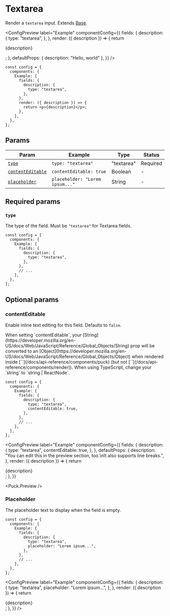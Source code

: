 
# Textarea

Render a `textarea` input. Extends [Base](base).

<ConfigPreview
  label="Example"
  componentConfig={{
    fields: {
      description: {
        type: "textarea",
      },
    },
    render: ({ description }) => {
      return <p>{description}</p>;
    },
    defaultProps: { description: "Hello, world" },
  }}
/>

```tsx {5-7} copy
const config = {
  components: {
    Example: {
      fields: {
        description: {
          type: "textarea",
        },
      },
      render: ({ description }) => {
        return <p>{description}</p>;
      },
    },
  },
};
```

## Params

| Param                                 | Example                         | Type       | Status   |
| ------------------------------------- | ------------------------------- | ---------- | -------- |
| [`type`](#type)                       | `type: "textarea"`              | "textarea" | Required |
| [`contentEditable`](#contentEditable) | `contentEditable: true`         | Boolean    | -        |
| [`placeholder`](#placeholder)         | `placeholder: "Lorem ipsum..."` | String     | -        |

## Required params

### `type`

The type of the field. Must be `"textarea"` for Textarea fields.

```tsx {6} copy
const config = {
  components: {
    Example: {
      fields: {
        description: {
          type: "textarea",
        },
      },
      // ...
    },
  },
};
```

## Optional params

### contentEditable

Enable inline text editing for this field. Defaults to `false`.

<Callout type="warning">
  When setting `contentEditable`, your [String](https://developer.mozilla.org/en-US/docs/Web/JavaScript/Reference/Global_Objects/String) prop will be converted to an [Object](https://developer.mozilla.org/en-US/docs/Web/JavaScript/Reference/Global_Objects/Object) when rendered inside [`<Puck>`](/docs/api-reference/components/puck) (but not [`<Render>`](/docs/api-reference/components/render)). When using TypeScript, change your `string` to  `string | ReactNode`.
</Callout>

```tsx {7} copy
const config = {
  components: {
    Example: {
      fields: {
        description: {
          type: "textarea",
          contentEditable: true,
        },
      },
      // ...
    },
  },
};
```

<ConfigPreview
  label="Example"
  componentConfig={{
    fields: {
      description: {
        type: "textarea",
        contentEditable: true,
      },
    },
    defaultProps: {
      description:
        "You can edit this in the preview section, too.\nIt also supports line breaks.",
    },
    render: ({ description }) => {
      return <div>{description}</div>;
    },
  }}
>
  <Puck.Preview />
</ConfigPreview>

### Placeholder

The placeholder text to display when the field is empty.

```tsx {7} copy
const config = {
  components: {
    Example: {
      fields: {
        description: {
          type: "textarea",
          placeholder: "Lorem ipsum...",
        },
      },
      // ...
    },
  },
};
```

<ConfigPreview
  label="Example"
  componentConfig={{
    fields: {
      description: {
        type: "textarea",
        placeholder: "Lorem ipsum...",
      },
    },
    render: ({ description }) => {
      return <div>{description}</div>;
    },
  }}
/>

